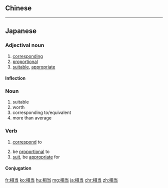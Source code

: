 {{also|相當}}
==Chinese==
{{zh-see|相當}}

----

==Japanese==
{{ja-kanjitab|そう|とう|yomi=on}}

===Adjectival noun===
{{ja-adj|infl=な|そうとう}}

# [[corresponding]]
# [[proportional]]
# [[suitable]], [[appropriate]]

====Inflection====
{{ja-na|そうとう}}

===Noun===
{{ja-noun|そうとう}}

# suitable
# worth
# corresponding to/equivalent
# more than average

===Verb===
{{ja-verb-suru|そうとう}}

# [[correspond]] to
#: {{ja-usex|「日本」を相当する英語は何ですか？|「にほん」 を そうとう する えいご は なん です か？|What is the English language '''equivalent''' of "Nihon"?}}
# be [[proportional]] to
# [[suit]], be [[appropriate]] for

====Conjugation====
{{ja-suru|そうとう}}

[[fr:相当]]
[[ko:相当]]
[[hu:相当]]
[[mg:相当]]
[[ja:相当]]
[[chr:相当]]
[[zh:相当]]